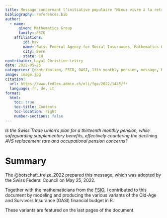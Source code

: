 ```yaml
---
title: Message concernant l’initiative populaire "Mieux vivre à la retraite (initiative pour une 13e rente AVS)"
bibliography: references.bib
author:
  - name: 
      given: Mathematics Group
      family: FSIO
    affiliations:
        id: bsv
        name: Swiss Federal Agency for Social Insurances, Mathematics Group
        city: Bern
        state: CH
contributor: Layal Christine Lettry
date: 2022-05-25
categories: [contribution, FSIO, OASI, 13th monthly pension, message, R]
image: image.jpg
citation: 
  url: https://www.fedlex.admin.ch/eli/fga/2022/1485/fr
  language: fr, de, it 
format:
  html:
    toc: true
    toc-title: Contents
    toc-location: right
    number-sections: false
---
```


*Is the Swiss Trade Union's plan for a thirteenth monthly pension, while safeguarding supplementary benefits, effectively countering the declining AVS replacement rate and occupational pension concerns?*

# Summary

The @botschaft_treize_2022 prepared this message, which was adopted by the Swiss Federal Council on May 25, 2022.

Together with the mathematicians from the [FSIO](https://www.bsv.admin.ch/bsv/en/home.html), I contributed to this document by modeling and producing the various variants of the Old-Age and Survivors Insurance (OASI) financial budget in R.

These variants are featured on the last pages of the document.
